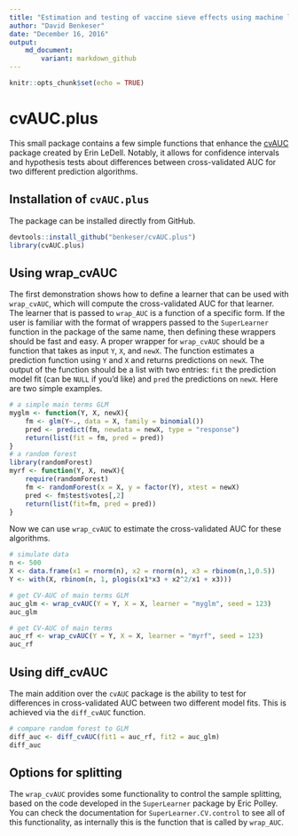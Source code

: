 ```yaml
---
title: "Estimation and testing of vaccine sieve effects using machine learning"
author: "David Benkeser"
date: "December 16, 2016"
output:
    md_document:
        variant: markdown_github
---
```


```r
knitr::opts_chunk$set(echo = TRUE)
```

# cvAUC.plus

This small package contains a few simple functions that enhance the [cvAUC](https://github.com/ledell/cvAUC) package created by Erin LeDell. Notably, it allows for confidence intervals and hypothesis tests about differences between cross-validated AUC for two different prediction algorithms.

## Installation of `cvAUC.plus`
The package can be installed directly from GitHub. 
```r
devtools::install_github("benkeser/cvAUC.plus")
library(cvAUC.plus)
```

## Using wrap_cvAUC

The first demonstration shows how to define a learner that can be used with `wrap_cvAUC`, which will compute the cross-validated AUC for that learner. The learner that is passed to `wrap_AUC` is a function of a specific form. If the user is familiar with the format of wrappers passed to the `SuperLearner` function in the package of the same name, then defining these wrappers should be fast and easy. A proper wrapper for `wrap_cvAUC` should be a function that takes as input `Y`, `X`, and `newX`. The function estimates a prediction function using `Y` and `X` and returns predictions on `newX`. The output of the function should be a list with two entries: `fit` the prediction model fit (can be `NULL` if you'd like)  and `pred` the predictions on `newX`. Here are two simple examples.

```r
# a simple main terms GLM
myglm <- function(Y, X, newX){
    fm <- glm(Y~., data = X, family = binomial())
    pred <- predict(fm, newdata = newX, type = "response")
    return(list(fit = fm, pred = pred))
}
# a random forest
library(randomForest)
myrf <- function(Y, X, newX){
    require(randomForest)
    fm <- randomForest(x = X, y = factor(Y), xtest = newX)
    pred <- fm$test$votes[,2]
    return(list(fit=fm, pred = pred))
}
```

Now we can use `wrap_cvAUC` to estimate the cross-validated AUC for these algorithms.
```r
# simulate data
n <- 500
X <- data.frame(x1 = rnorm(n), x2 = rnorm(n), x3 = rbinom(n,1,0.5))
Y <- with(X, rbinom(n, 1, plogis(x1*x3 + x2^2/x1 + x3)))

# get CV-AUC of main terms GLM
auc_glm <- wrap_cvAUC(Y = Y, X = X, learner = "myglm", seed = 123)
auc_glm

# get CV-AUC of main terms 
auc_rf <- wrap_cvAUC(Y = Y, X = X, learner = "myrf", seed = 123)
auc_rf
```

## Using diff_cvAUC

The main addition over the `cvAUC` package is the ability to test for differences in cross-validated AUC between two different model fits. This is achieved via the `diff_cvAUC` function. 

```r
# compare random forest to GLM
diff_auc <- diff_cvAUC(fit1 = auc_rf, fit2 = auc_glm)
diff_auc
```

## Options for splitting

The `wrap_cvAUC` provides some functionality to control the sample splitting, based on the code developed in the `SuperLearner` package by Eric Polley. You can check the documentation for `SuperLearner.CV.control` to see all of this functionality, as internally this is the function that is called by `wrap_AUC`. 
